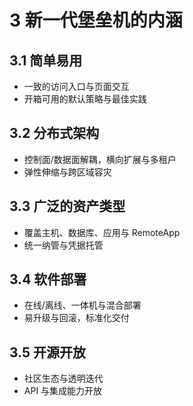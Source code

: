 # 3 新一代堡垒机的内涵

## 3.1 简单易用

- 一致的访问入口与页面交互
- 开箱可用的默认策略与最佳实践

## 3.2 分布式架构

- 控制面/数据面解耦，横向扩展与多租户
- 弹性伸缩与跨区域容灾

## 3.3 广泛的资产类型

- 覆盖主机、数据库、应用与 RemoteApp
- 统一纳管与凭据托管

## 3.4 软件部署

- 在线/离线、一体机与混合部署
- 易升级与回滚，标准化交付

## 3.5 开源开放

- 社区生态与透明迭代
- API 与集成能力开放
